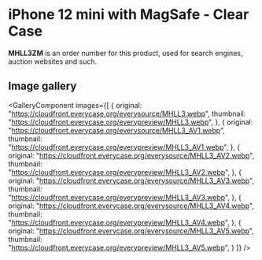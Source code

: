 
# iPhone 12 mini  with MagSafe - Clear Case

<Callout type='info' emoji='👉🏻'>**MHLL3ZM** is an order number for this product, used for search engines, auction websites and such.</Callout>

## Image gallery

<GalleryComponent
    images={[
      {
        original: "https://cloudfront.everycase.org/everysource/MHLL3.webp",
        thumbnail: "https://cloudfront.everycase.org/everypreview/MHLL3.webp",
      },
      {
        original: "https://cloudfront.everycase.org/everysource/MHLL3_AV1.webp",
        thumbnail: "https://cloudfront.everycase.org/everypreview/MHLL3_AV1.webp",
      },
      {
        original: "https://cloudfront.everycase.org/everysource/MHLL3_AV2.webp",
        thumbnail: "https://cloudfront.everycase.org/everypreview/MHLL3_AV2.webp",
      },
      {
        original: "https://cloudfront.everycase.org/everysource/MHLL3_AV3.webp",
        thumbnail: "https://cloudfront.everycase.org/everypreview/MHLL3_AV3.webp",
      },
      {
        original: "https://cloudfront.everycase.org/everysource/MHLL3_AV4.webp",
        thumbnail: "https://cloudfront.everycase.org/everypreview/MHLL3_AV4.webp",
      },
      {
        original: "https://cloudfront.everycase.org/everysource/MHLL3_AV5.webp",
        thumbnail: "https://cloudfront.everycase.org/everypreview/MHLL3_AV5.webp",
      }
    ]}
  />
